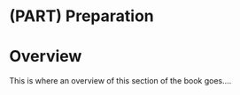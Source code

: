 # (PART) Preparation {-}

# Overview {-}

This is where an overview of this section of the book goes....
